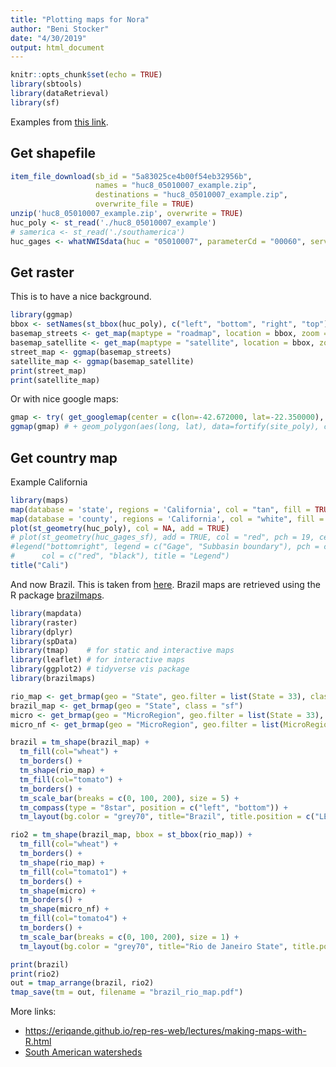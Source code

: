 ```yaml
---
title: "Plotting maps for Nora"
author: "Beni Stocker"
date: "4/30/2019"
output: html_document
---
```


```r
knitr::opts_chunk$set(echo = TRUE)
library(sbtools)
library(dataRetrieval)
library(sf)
```

Examples from [this link](https://waterdata.usgs.gov/blog/beyond-basic-mapping/).

## Get shapefile

```r
item_file_download(sb_id = "5a83025ce4b00f54eb32956b",
                   names = "huc8_05010007_example.zip",
                   destinations = "huc8_05010007_example.zip",
                   overwrite_file = TRUE)
unzip('huc8_05010007_example.zip', overwrite = TRUE)
huc_poly <- st_read('./huc8_05010007_example')
# samerica <- st_read('./southamerica')
huc_gages <- whatNWISdata(huc = "05010007", parameterCd = "00060", service="uv")
```

## Get raster

This is to have a nice background.
```r
library(ggmap)
bbox <- setNames(st_bbox(huc_poly), c("left", "bottom", "right", "top"))
basemap_streets <- get_map(maptype = "roadmap", location = bbox, zoom = 9)
basemap_satellite <- get_map(maptype = "satellite", location = bbox, zoom = 9)
street_map <- ggmap(basemap_streets)
satellite_map <- ggmap(basemap_satellite)
print(street_map)
print(satellite_map)
```

Or with nice google maps:
```r
gmap <- try( get_googlemap(center = c(lon=-42.672000, lat=-22.350000), zoom = 12, maptype = "satellite"))
ggmap(gmap) # + geom_polygon(aes(long, lat), data=fortify(site_poly), col="red", fill=NA )
```

## Get country map

Example California
```r
library(maps)
map(database = 'state', regions = 'California', col = "tan", fill = TRUE, border = NA)
map(database = 'county', regions = 'California', col = "white", fill = FALSE, add = TRUE)
plot(st_geometry(huc_poly), col = NA, add = TRUE)
# plot(st_geometry(huc_gages_sf), add = TRUE, col = "red", pch = 19, cex = 0.7)
#legend("bottomright", legend = c("Gage", "Subbasin boundary"), pch = c(19,NA), lty = c(NA, 1),
#      col = c("red", "black"), title = "Legend")
title("Cali")
```

And now Brazil. This is taken from [here](https://bookdown.org/robinlovelace/geocompr/adv-map.html). Brazil maps are retrieved using the R package [brazilmaps](https://cran.r-project.org/web/packages/brazilmaps/brazilmaps.pdf). 
```r
library(mapdata)
library(raster)
library(dplyr)
library(spData)
library(tmap)    # for static and interactive maps
library(leaflet) # for interactive maps
library(ggplot2) # tidyverse vis package
library(brazilmaps)

rio_map <- get_brmap(geo = "State", geo.filter = list(State = 33), class = "sf")
brazil_map <- get_brmap(geo = "State", class = "sf")
micro <- get_brmap(geo = "MicroRegion", geo.filter = list(State = 33), class = "sf")
micro_nf <- get_brmap(geo = "MicroRegion", geo.filter = list(MicroRegion = 33007), class = "sf")

brazil = tm_shape(brazil_map) +
  tm_fill(col="wheat") +
  tm_borders() +
  tm_shape(rio_map) +
  tm_fill(col="tomato") +
  tm_borders() +
  tm_scale_bar(breaks = c(0, 100, 200), size = 5) +
  tm_compass(type = "8star", position = c("left", "bottom")) +
  tm_layout(bg.color = "grey70", title="Brazil", title.position = c("LEFT", "TOP"))

rio2 = tm_shape(brazil_map, bbox = st_bbox(rio_map)) +
  tm_fill(col="wheat") +
  tm_borders() +
  tm_shape(rio_map) +
  tm_fill(col="tomato1") +
  tm_borders() +
  tm_shape(micro) +
  tm_borders() +
  tm_shape(micro_nf) +
  tm_fill(col="tomato4") +
  tm_borders() +
  tm_scale_bar(breaks = c(0, 100, 200), size = 1) +
  tm_layout(bg.color = "grey70", title="Rio de Janeiro State", title.position = c("LEFT", "TOP"))

print(brazil)
print(rio2)
out = tmap_arrange(brazil, rio2)
tmap_save(tm = out, filename = "brazil_rio_map.pdf")
```

More links:

- [https://eriqande.github.io/rep-res-web/lectures/making-maps-with-R.html](https://eriqande.github.io/rep-res-web/lectures/making-maps-with-R.html)
- [South American watersheds](https://datacatalog.worldbank.org/dataset/water-base-global-river-basins)


